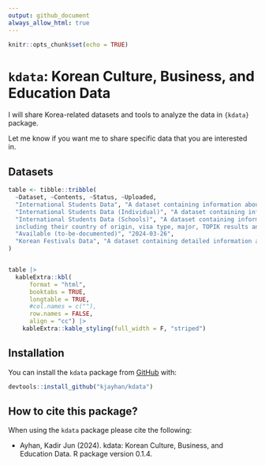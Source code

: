 ```yaml
---
output: github_document
always_allow_html: true
---
```


```r
knitr::opts_chunk$set(echo = TRUE)
```

# `kdata`: Korean Culture, Business, and Education Data

I will share Korea-related datasets and tools to analyze the data in `{kdata}` package. 

Let me know if you want me to share specific data that you are interested in.


## Datasets

```r

table <- tibble::tribble(
  ~Dataset, ~Contents, ~Status, ~Uploaded,
  "International Students Data", "A dataset containing information about international students in Korea, including their country of origin, visa type, and the number of students.", "Available", "2024-03-26",
  "International Students Data (Individual)", "A dataset containing information about all current individual international students in Korea, including their country of origin, sex, visa type, and schools", "Available (to-be-documented)", "2024-03-26",
  "International Students Data (Schools)", "A dataset containing information about  international students at each school/ university in Korea, containing information
  including their country of origin, visa type, major, TOPIK results and more", 
  "Available (to-be-documented)", "2024-03-26",
  "Korean Festivals Data", "A dataset containing detailed information about festivals in Korea, including names, locations, dates, and additional details in both Korean and English.", "Available", "2024-03-23"
)


table |> 
  kableExtra::kbl(
      format = "html",
      booktabs = TRUE,
      longtable = TRUE,
      #col.names = c(""),
      row.names = FALSE,
      align = "cc") |>
    kableExtra::kable_styling(full_width = F, "striped") 
```


## Installation

You can install the `kdata` package from [GitHub](https://github.com/) with:

``` r
devtools::install_github("kjayhan/kdata")
```

## How to cite this package?

When using the `kdata` package please cite the following:

-   Ayhan, Kadir Jun (2024). kdata: Korean Culture, Business, and Education Data. R package version 0.1.4.
